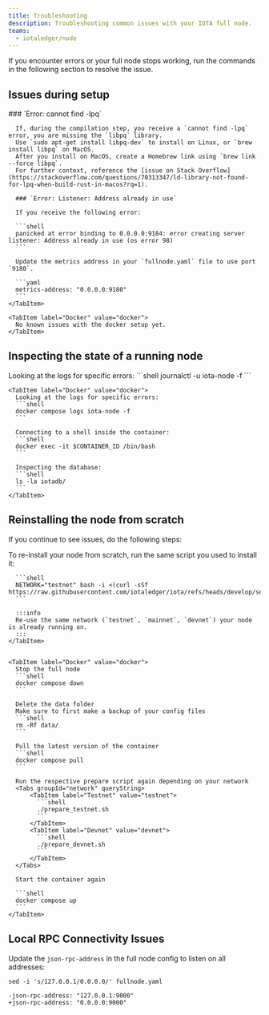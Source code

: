 ```yaml
---
title: Troubleshooting
description: Troubleshooting common issues with your IOTA full node.
teams:
  - iotaledger/node
---
```


If you encounter errors or your full node stops working, run the commands in the following section to resolve the issue.

## Issues during setup

<Tabs groupId="setup-method">
    <TabItem label="Systemd" value="systemd">
      ### `Error: cannot find -lpq`

      If, during the compilation step, you receive a `cannot find -lpq` error, you are missing the `libpq` library. 
      Use `sudo apt-get install libpq-dev` to install on Linux, or `brew install libpq` on MacOS. 
      After you install on MacOS, create a Homebrew link using `brew link --force libpq`. 
      For further context, reference the [issue on Stack Overflow](https://stackoverflow.com/questions/70313347/ld-library-not-found-for-lpq-when-build-rust-in-macos?rq=1).

      ### `Error: Listener: Address already in use`

      If you receive the following error:

      ```shell
      panicked at error binding to 0.0.0.0:9184: error creating server listener: Address already in use (os error 98)
      ```

      Update the metrics address in your `fullnode.yaml` file to use port `9180`.

      ```yaml
      metrics-address: "0.0.0.0:9180"
      ```
    </TabItem>

    <TabItem label="Docker" value="docker">
      No known issues with the docker setup yet.
    </TabItem>
</Tabs>


## Inspecting the state of a running node

<Tabs groupId="setup-method">
    <TabItem label="Systemd" value="systemd">
      Looking at the logs for specific errors:
      ```shell
      journalctl -u iota-node -f
      ```
    </TabItem>

    <TabItem label="Docker" value="docker">
      Looking at the logs for specific errors:
      ```shell
      docker compose logs iota-node -f
      ```

      Connecting to a shell inside the container:
      ```shell
      docker exec -it $CONTAINER_ID /bin/bash
      ```

      Inspecting the database:
      ```shell
      ls -la iotadb/
      ```
    </TabItem>
</Tabs>


## Reinstalling the node from scratch

If you continue to see issues, do the following steps:

<Tabs groupId="setup-method">
    <TabItem label="Systemd" value="systemd">
      To re-install your node from scratch, run the same script you used to install it:

      ```shell
      NETWORK="testnet" bash -i <(curl -sSf https://raw.githubusercontent.com/iotaledger/iota/refs/heads/develop/setups/fullnode/systemd/setup.sh)
      ```

      :::info
      Re-use the same network (`testnet`, `mainnet`, `devnet`) your node is already running on.
      :::
    </TabItem>


    <TabItem label="Docker" value="docker">
      Stop the full node
      ```shell
      docker compose down
      ```

      Delete the data folder
      Make sure to first make a backup of your config files
      ```shell
      rm -Rf data/
      ```

      Pull the latest version of the container
      ```shell
      docker compose pull
      ```

      Run the respective prepare script again depending on your network
      <Tabs groupId="network" queryString>
          <TabItem label="Testnet" value="testnet">
            ```shell
            ./prepare_testnet.sh
            ```
          </TabItem>
          <TabItem label="Devnet" value="devnet">
            ```shell
            ./prepare_devnet.sh
            ```
          </TabItem>
      </Tabs>

      Start the container again

      ```shell
      docker compose up
      ```
    </TabItem>
</Tabs>


## Local RPC Connectivity Issues

Update the `json-rpc-address` in the full node config to listen on all addresses:

```shell
sed -i 's/127.0.0.1/0.0.0.0/' fullnode.yaml
```

```shell
-json-rpc-address: "127.0.0.1:9000"
+json-rpc-address: "0.0.0.0:9000"
```
